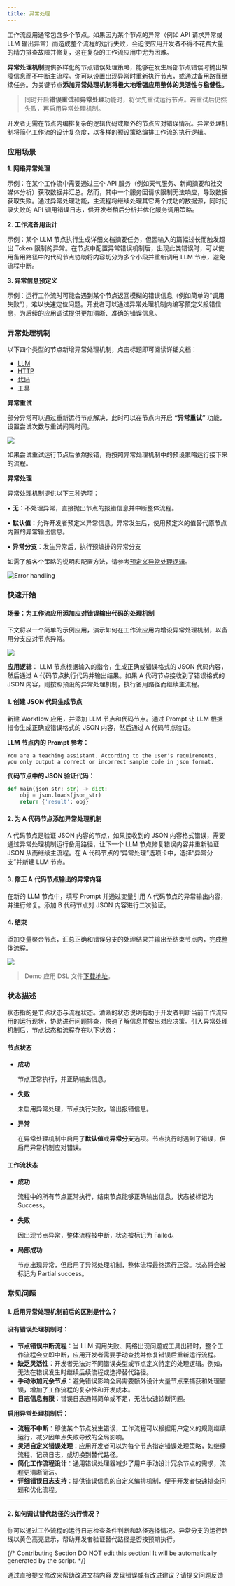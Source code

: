 ```yaml
---
title: 异常处理
---
```


工作流应用通常包含多个节点。如果因为某个节点的异常（例如 API 请求异常或 LLM 输出异常）而造成整个流程的运行失败，会迫使应用开发者不得不花费大量的精力排查故障并修复，这在复杂的工作流应用中尤为困难。

**异常处理机制**提供多样化的节点错误处理策略，能够在发生局部节点错误时抛出故障信息而不中断主流程。你可以设置出现异常时重新执行节点，或通过备用路径继续任务。为关键节点**添加异常处理机制将极大地增强应用整体的灵活性与稳健性。**

> 同时开启**错误重试**和**异常处理**功能时，将优先重试运行节点。若重试后仍然失败，再启用异常处理机制。

开发者无需在节点内编排复杂的逻辑代码或额外的节点应对错误情况。异常处理机制将简化工作流的设计复杂度，以多样的预设策略编排工作流的执行逻辑。

### 应用场景

**1. 网络异常处理**

示例：在某个工作流中需要通过三个 API 服务（例如天气服务、新闻摘要和社交媒体分析）获取数据并汇总。然而，其中一个服务因请求限制无法响应，导致数据获取失败。通过异常处理功能，主流程将继续处理其它两个成功的数据源，同时记录失败的 API 调用错误日志，供开发者稍后分析并优化服务调用策略。

**2. 工作流备用设计**

示例：某个 LLM 节点执行生成详细文档摘要任务，但因输入的篇幅过长而触发超出 Token 限制的异常。在节点中配置异常错误机制后，出现此类错误时，可以使用备用路径中的代码节点协助将内容切分为多个小段并重新调用 LLM 节点，避免流程中断。

**3. 异常信息预定义**

示例：运行工作流时可能会遇到某个节点返回模糊的错误信息（例如简单的“调用失败”），难以快速定位问题。开发者可以通过异常处理机制内编写预定义报错信息，为后续的应用调试提供更加清晰、准确的错误信息。

### 异常处理机制

以下四个类型的节点新增异常处理机制，点击标题即可阅读详细文档：

* [LLM](../node/llm)
* [HTTP](../node/http-request)
* [代码](../node/code)
* [工具](../node/tools)

**异常重试**

部分异常可以通过重新运行节点解决，此时可以在节点内开启 **“异常重试”** 功能，设置尝试次数与重试间隔时间。

![](https://assets-docs.dify.ai/2024/12/18097e4c94b67a79150b967fc50f9f43.png)

如果尝试重试运行节点后依然报错，将按照异常处理机制中的预设策略运行接下来的流程。

**异常处理**

异常处理机制提供以下三种选项：

• **无**：不处理异常，直接抛出节点的报错信息并中断整体流程。

• **默认值**：允许开发者预定义异常信息。异常发生后，使用预定义的值替代原节点内置的异常输出信息。

• **异常分支**：发生异常后，执行预编排的异常分支

如需了解各个策略的说明和配置方法，请参考[预定义异常处理逻辑](predefined-nodes-failure-logic)。

![Error handling](https://assets-docs.dify.ai/2024/12/6e2655949889d4d162945d840d698649.png)

### 快速开始

#### 场景：为工作流应用添加应对错误输出代码的处理机制

下文将以一个简单的示例应用，演示如何在工作流应用内增设异常处理机制，以备用分支应对节点异常。

![](https://assets-docs.dify.ai/2024/12/958326384d3b60a98246e9ff565c7ed3.png)

**应用逻辑**： LLM 节点根据输入的指令，生成正确或错误格式的 JSON 代码内容，然后通过 A 代码节点执行代码并输出结果。如果 A 代码节点接收到了错误格式的 JSON 内容，则按照预设的异常处理机制，执行备用路径而继续主流程。

#### 1. 创建 JSON 代码生成节点

新建 Workflow 应用，并添加 LLM 节点和代码节点。通过 Prompt 让 LLM 根据指令生成正确或错误格式的 JSON 内容，然后通过 A 代码节点验证。

**LLM 节点内的 Prompt 参考：**

```text
You are a teaching assistant. According to the user's requirements, you only output a correct or incorrect sample code in json format.
```

**代码节点中的 JSON 验证代码：**

```python
def main(json_str: str) -> dict:
    obj = json.loads(json_str)
    return {'result': obj}
```

#### 2. 为 A 代码节点添加异常处理机制

A 代码节点是验证 JSON 内容的节点，如果接收到的 JSON 内容格式错误，需要通过异常处理机制运行备用路径，让下一个 LLM 节点修复错误内容并重新验证 JSON 从而继续主流程。在 A 代码节点的“异常处理”选项卡中，选择“异常分支”并新建 LLM 节点。

#### 3. 修正 A 代码节点输出的异常内容

在新的 LLM 节点中，填写 Prompt 并通过变量引用 A 代码节点的异常输出内容，并进行修复。添加 B 代码节点对 JSON 内容进行二次验证。

#### 4. 结束

添加变量聚合节点，汇总正确和错误分支的处理结果并输出至结束节点内，完成整体流程。

![](https://assets-docs.dify.ai/2024/12/059b5a814514cd9abe10f1f4077ed17f.png)

> Demo 应用 DSL 文件[下载地址](https://assets-docs.dify.ai/2024/12/087861aa20e06bb4f8a2bef7e7ae0522.yml)。

### 状态描述

状态指的是节点状态与流程状态。清晰的状态说明有助于开发者判断当前工作流应用的运行现状，协助进行问题排查，快速了解信息并做出对应决策。引入异常处理机制后，节点状态和流程存在以下状态：

#### **节点状态**

*   **成功**

    节点正常执行，并正确输出信息。
*   **失败**

    未启用异常处理，节点执行失败，输出报错信息。
*   **异常**

    在异常处理机制中启用了**默认值**或**异常分支**选项。节点执行时遇到了错误，但启用异常机制应对错误。

#### 工作流状态

*   **成功**

    流程中的所有节点正常执行，结束节点能够正确输出信息，状态被标记为 Success。
*   **失败**

    因出现节点异常，整体流程被中断，状态被标记为 Failed。
*   **局部成功**

    节点出现异常，但启用了异常处理机制，整体流程最终运行正常。状态将会被标记为 Partial success。

### 常见问题

#### 1. 启用异常处理机制前后的区别是什么？

#### **没有错误处理机制时：**

* **节点错误中断流程**：当 LLM 调用失败、网络出现问题或工具出错时，整个工作流程会立即中断，应用开发者需要手动查找并修复错误后重新运行流程。
* **缺乏灵活性**：开发者无法对不同错误类型或节点定义特定的处理逻辑。例如，无法在错误发生时继续后续流程或选择替代路径。
* **手动添加冗余节点**：避免错误影响全局需要额外设计大量节点来捕获和处理错误，增加了工作流程的复杂性和开发成本。
* **日志信息有限**：错误日志通常简单或不足，无法快速诊断问题。

**启用异常处理机制后：**

* **流程不中断**：即使某个节点发生错误，工作流程可以根据用户定义的规则继续运行，减少因单点失败导致的全局影响。
* **灵活自定义错误处理**：应用开发者可以为每个节点指定错误处理策略，如继续流程、记录日志，或切换到替代路径。
* **简化工作流程设计**：通用错误处理器减少了用户手动设计冗余节点的需求，流程更清晰简洁。
* **详细错误日志支持**：提供错误信息的自定义编排机制，便于开发者快速排查问题和优化流程。

***

#### 2. 如何调试替代路径的执行情况？

你可以通过工作流程的运行日志检查条件判断和路径选择情况。异常分支的运行路线以黄色高亮显示，帮助开发者验证替代路径是否按预期执行。

{/*
Contributing Section
DO NOT edit this section!
It will be automatically generated by the script.
*/}

<CardGroup cols="2">
    <Card
        title="编辑此页面"
        icon="pen-to-square"
        href="https://github.com/langgenius/dify-docs-mintlify/edit/main/zh-hans/guides/workflow/error-handling/readme.mdx"
    >
        通过直接提交修改来帮助改进文档内容
    </Card>
    <Card
        title="提交问题"
        icon="github"
        href="https://github.com/langgenius/dify-docs-mintlify/issues/new?title=文档问题%3A%20&body=%23%23%20问题描述%0A%3C%21--%20请简要描述你发现的问题%20--%3E%0A%0A%23%23%20页面链接%0Ahttps%3A%2F%2Fgithub.com%2Flanggenius%2Fdify-docs-mintlify%2Fblob%2Fmain%2Fzh-hans/guides/workflow/error-handling%2Freadme.mdx%0A%0A%23%23%20建议修改%0A%3C%21--%20如果有具体的修改建议，请在此说明%20--%3E%0A%0A%3C%21--%20感谢你对文档质量的关注！%20--%3E"
    >
        发现错误或有改进建议？请提交问题反馈
    </Card>
</CardGroup>
